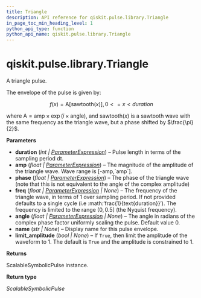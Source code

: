 ```yaml
---
title: Triangle
description: API reference for qiskit.pulse.library.Triangle
in_page_toc_min_heading_level: 1
python_api_type: function
python_api_name: qiskit.pulse.library.Triangle
---
```


<span id="qiskit-pulse-library-triangle" />

# qiskit.pulse.library.Triangle

<Function id="qiskit.pulse.library.Triangle" github="https://github.com/qiskit/qiskit/tree/stable/0.24/qiskit/pulse/library/symbolic_pulses.py" signature="Triangle(duration, amp, phase, freq=None, angle=0.0, name=None, limit_amplitude=None)">
  A triangle pulse.

  The envelope of the pulse is given by:

  $$
  f(x) = \text{A}\left[\text{sawtooth}\left(x\right)\right]  ,  0 <= x < duration
  $$

  where $\text{A} = \text{amp} \times\exp\left(i\times\text{angle}\right)$, and $\text{sawtooth}\left(x\right)$ is a sawtooth wave with the same frequency as the triangle wave, but a phase shifted by $\frac{\pi}{2}$.

  **Parameters**

  *   **duration** (*int |* [*ParameterExpression*](qiskit.circuit.ParameterExpression "qiskit.circuit.parameterexpression.ParameterExpression")) – Pulse length in terms of the sampling period dt.
  *   **amp** (*float |* [*ParameterExpression*](qiskit.circuit.ParameterExpression "qiskit.circuit.parameterexpression.ParameterExpression")) – The magnitude of the amplitude of the triangle wave. Wave range is \[-amp,\`amp\`].
  *   **phase** (*float |* [*ParameterExpression*](qiskit.circuit.ParameterExpression "qiskit.circuit.parameterexpression.ParameterExpression")) – The phase of the triangle wave (note that this is not equivalent to the angle of the complex amplitude)
  *   **freq** (*float |* [*ParameterExpression*](qiskit.circuit.ParameterExpression "qiskit.circuit.parameterexpression.ParameterExpression") *| None*) – The frequency of the triangle wave, in terms of 1 over sampling period. If not provided defaults to a single cycle (i.e :math:’frac\{1}\{text\{duration}}’). The frequency is limited to the range $\left(0,0.5\right]$ (the Nyquist frequency).
  *   **angle** (*float |* [*ParameterExpression*](qiskit.circuit.ParameterExpression "qiskit.circuit.parameterexpression.ParameterExpression") *| None*) – The angle in radians of the complex phase factor uniformly scaling the pulse. Default value 0.
  *   **name** (*str | None*) – Display name for this pulse envelope.
  *   **limit\_amplitude** (*bool | None*) – If `True`, then limit the amplitude of the waveform to 1. The default is `True` and the amplitude is constrained to 1.

  **Returns**

  ScalableSymbolicPulse instance.

  **Return type**

  *ScalableSymbolicPulse*
</Function>

